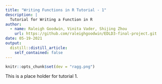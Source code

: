 ```yaml
---
title: "Writing Functions in R Tutorial - 1"
description: |
  Tutorial for Writing a Function in R
author:
  - name: Raleigh Goodwin, Vinita Vader, Shijing Zhou
    url: https://github.com/raleighgoodwin/EDLD3-final-project.git
date: 05-19-2021
output:
  distill::distill_article:
    self_contained: false
---
```



```r
knitr::opts_chunk$set(dev = "ragg.png")
```

This is a place holder for tutorial 1. 


